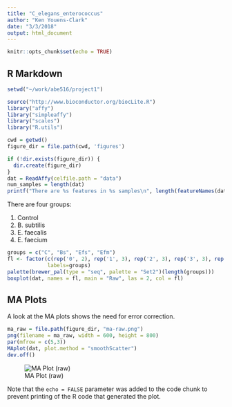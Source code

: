 ```yaml
---
title: "C_elegans_enterococcus"
author: "Ken Youens-Clark"
date: "3/3/2018"
output: html_document
---
```


```r
knitr::opts_chunk$set(echo = TRUE)
```

## R Markdown

```r
setwd("~/work/abe516/project1")

source("http://www.bioconductor.org/biocLite.R")
library("affy")
library("simpleaffy")
library("scales")
library("R.utils")

cwd = getwd()
figure_dir = file.path(cwd, 'figures')

if (!dir.exists(figure_dir)) {
  dir.create(figure_dir)
}
dat = ReadAffy(celfile.path = "data")
num_samples = length(dat)
printf("There are %s features in %s samples\n", length(featureNames(dat)), num_samples)
```

There are four groups:

1. Control
2. B. subtilis
3. E. faecalis
4. E. faecium

```r
groups = c("C", "Bs", "Efs", "Efm")
fl <- factor(c(rep('0', 2), rep('1', 3), rep('2', 3), rep('3', 3), rep('0', 2)), 
             labels=groups)
palette(brewer_pal(type = "seq", palette = "Set2")(length(groups)))
boxplot(dat, names = fl, main = "Raw", las = 2, col = fl)
```

## MA Plots

A look at the MA plots shows the need for error correction.

```r
ma_raw = file.path(figure_dir, "ma-raw.png")
png(filename = ma_raw, width = 600, height = 800)
par(mfrow = c(5,3))
MAplot(dat, plot.method = "smoothScatter")
dev.off()
```
![MA Plot (raw)](figures/ma-raw.png)

Note that the `echo = FALSE` parameter was added to the code chunk to prevent printing of the R code that generated the plot.

